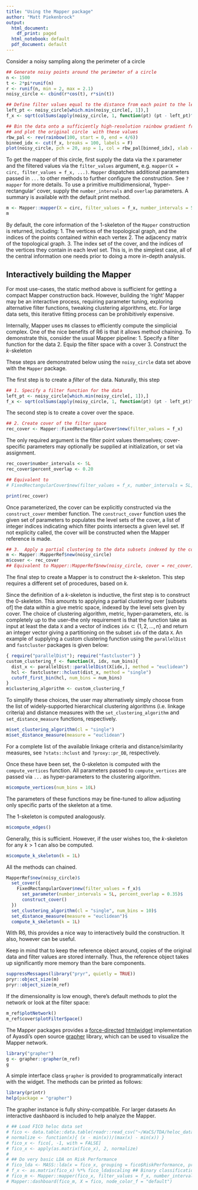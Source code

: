 ```yaml
---
title: "Using the Mapper package"
author: "Matt Piekenbrock"
output:
  html_document:
    df_print: paged
  html_notebook: default
  pdf_document: default
---
```


Consider a noisy sampling along the perimeter of a circle 
```r
## Generate noisy points around the perimeter of a circle 
n <- 1500
t <- 2*pi*runif(n)
r <- runif(n, min = 2, max = 2.1)
noisy_circle <- cbind(r*cos(t), r*sin(t))

## Define filter values equal to the distance from each point to the left-most point in the circle 
left_pt <- noisy_circle[which.min(noisy_circle[, 1]),]
f_x <- sqrt(colSums(apply(noisy_circle, 1, function(pt) (pt - left_pt)^2)))

## Bin the data onto a sufficiently high-resolution rainbow gradient from blue (low) to red (high), 
## and plot the original circle  with these values
rbw_pal <- rev(rainbow(100, start = 0, end = 4/6))
binned_idx <- cut(f_x, breaks = 100, labels = F)
plot(noisy_circle, pch = 20, asp = 1, col = rbw_pal[binned_idx], xlab = "X", ylab = "Y", main = "Circle")
```

To get the mapper of this circle, first supply the data via the `X` parameter and the filtered values via the 
`filter_values` argument, e.g. `mapper(X = circ, filter_values = f_x, ...)`. `Mapper` dispatches additional parameters passed in `...` to other methods to further configure the construction. See `?mapper` for more details. To use a primitive multidimensional, 'hyper-rectangular' cover, supply the `number_intervals` and `overlap` parameters. A summary is available with the default print method. 
```r
m <- Mapper::mapper(X = circ, filter_values = f_x, number_intervals = 5, overlap = 0.20)
m
```
By default, the core information of the $1$-skeleton of the `Mapper` construction is returned, including:
  1. The vertices of the topological graph, and the indices of the points contained within each vertex
  2. The adjacency matrix of the topological graph. 
  3. The index set of the cover, and the indices of the vertices they contain in each level set.
This is, in the simplest case, all of the central information one needs prior to doing a more in-depth analysis. 

## Interactively building the Mapper

For most use-cases, the static method above is sufficient for getting a compact Mapper construction back. However, building the 'right' Mapper may be an interactive process, requiring parameter tuning, exploring alternative filter functions, tweaking clustering algorithms, etc. For large data sets, this iterative fitting process can be prohibitively expensive. 

Internally, Mapper uses `R6` classes to efficiently compute the simplicial complex. One of the nice benefits of R6 is that it allows method chaining. 
To demonstrate this, consider the usual Mapper pipeline: 
  1. Specify a filter function for the data 
  2. Equip the filter space with a cover
  3. Construct the _k_-skeleton
<!-- If more information is required beyond the static construction, the `return_reference` parameter may be set to `TRUE` to access the underlying `MapperRef` object. This is useful in situations where each step of the mapper framework needs fine-tuned, e.g. where the construction is requested under multiple parameter settings.   -->

These steps are demonstrated below using the `noisy_circle` data set above with the `Mapper` package.

The first step is to create a _filter_ of the data. Naturally, this step 

```r
## 1. Specify a filter function for the data 
left_pt <- noisy_circle[which.min(noisy_circle[, 1]),]
f_x <- sqrt(colSums(apply(noisy_circle, 1, function(pt) (pt - left_pt)^2)))
```

The second step is to create a cover over the space. 
```r
## 2. Create cover of the filter space
rec_cover <- Mapper::FixedRectangularCover$new(filter_values = f_x)
```
The only required argument is the filter point values themselves; cover-specific parameters may optionally be supplied at initialization, or set via assignment. 
```r
rec_cover$number_intervals <- 5L
rec_cover$percent_overlap <- 0.20
```
```r
## Equivalent to 
# FixedRectangularCover$new(filter_values = f_x, number_intervals = 5L, percent_overlap = 0.20)
```
```r
print(rec_cover)
```
Once parameterized, the cover can be explicitly constructed via the `construct_cover` member function. The `construct_cover` function uses the given set of parameters to populates the level sets of the cover, a list of integer indices indicating which filter points intersects a given level set. 
If not explicity called, the cover will be constructed when the Mapper reference is made.  

```r
## 3.  Apply a partial clustering to the data subsets indexed by the cover 
m <- Mapper::MapperRef$new(noisy_circle)
m$cover <- rec_cover
## Equivalent to Mapper::MapperRef$new(noisy_circle, cover = rec_cover)
```

The final step to create a Mapper is to construct the _k_-skeleton. This step requires a different set of procedures, based on _k_. 

Since the definition of a _k_-skeleton is inductive, the first step is to construct the $0$-skeleton. This amounts to applying a partial clustering over [subsets of] the data within a give metric space, indexed by the level sets given by cover. The choice of clustering algorithm, metric, hyper-parameters, etc. is completely up to the user--the only requirement is that the function take as input at least the data `X` and a vector of indices `idx`$\subset \{1, 2, \dots, n\}$ and return an integer vector giving a partitioning on the subset `idx` of the data `X`. An example of supplying a custom clustering function using the `parallelDist` and `fastcluster` packages is given below: 

```r
{ require("parallelDist"); require("fastcluster") }
custom_clustering_f <- function(X, idx, num_bins){
  dist_x <- parallelDist::parallelDist(X[idx,], method = "euclidean")
  hcl <- fastcluster::hclust(dist_x, method = "single")
  cutoff_first_bin(hcl, num_bins = num_bins)
}
m$clustering_algorithm <- custom_clustering_f
```

To simplify these choices, the user may alternatively simply choose from the list of widely-supported hierarchical clustering algorithms (i.e. linkage criteria) and distance measures with the `set_clustering_algorithm` and `set_distance_measure` functions, respectively. 
```r
m$set_clustering_algorithm(cl = "single")
m$set_distance_measure(measure = "euclidean")
```
For a complete list of the available linkage criteria and distance/similarity measures, see `?stats::hclust` and `?proxy::pr_DB`, respectively.

Once these have been set, the $0$-skeleton is computed with the `compute_vertices` function. All parameters passed to `compute_vertices` are passed via `...` as hyper-parameters to the clustering algorithm. 
```r
m$compute_vertices(num_bins = 10L)
```

The parameters of these functions may be fine-tuned to allow adjusting only specific parts of the skeleton at a time. 

The $1$-skeleton is computed analogously.
```r
m$compute_edges()
```

Generally, this is sufficient. However, if the user wishes too, the $k$-skeleton for any $k > 1$ can also be computed. 
```r
m$compute_k_skeleton(k = 1L)
```

All the methods can chained. 
```r
MapperRef$new(noisy_circle)$
  set_cover({
    FixedRectangularCover$new(filter_values = f_x)$
      set_parameter(number_intervals = 5L, percent_overlap = 0.35)$
      construct_cover()
  })
  set_clustering_algorithm(cl = "single", num_bins = 10)$
  set_distance_measure(measure = "euclidean")$
  compute_k_skeleton(k = 1L)
```

With R6, this provides a nice way to interactively build the construction. It also, however can be useful. 

Keep in mind that to keep the reference object around, copies of the original data and filter values are stored internally. Thus, the reference object takes up significantly more memory than the bare components.
```r
suppressMessages(library("pryr", quietly = TRUE))
pryr::object_size(m)
pryr::object_size(m_ref)
```

If the dimensionality is low enough, there's default methods to plot the network or look at the filter space: 
```r
m_ref$plotNetwork()
m_ref$cover$plotFilterSpace()
```

The Mapper packages provides a [force-directed](https://github.com/d3/d3-force) [htmlwidget](https://www.htmlwidgets.org/) implementation of Ayasdi's open source [grapher](https://github.com/ayasdi/grapher) library, which can be used to visualize the Mapper network. 
```r
library("grapher")
g <- grapher::grapher(m_ref)
g
```

A simple interface class `grapher` is provided to programmatically interact with the widget. The methods can be printed as follows: 
```r
library(printr)
help(package = "grapher")
```

The grapher instance is fully shiny-compatible. For larger datasets An interactive dashbaord is included to help analyze the Mapper. 
```r
# ## Load FICO heloc data set
# fico <- data.table::data.table(readr::read_csv("~/WaCS/TDA/heloc_dataset_v1.csv"))
# normalize <- function(x){ (x - min(x))/(max(x) - min(x)) }
# fico_x <- fico[, -1, with = FALSE]
# fico_x <- apply(as.matrix(fico_x), 2, normalize)
# 
# ## Do very basic LDA on Risk Performance
# fico_lda <- MASS::lda(x = fico_x, grouping = fico$RiskPerformance, prior = c(0.50, 0.50)) # everybody deserves an equal chance
# f_x <- as.matrix(fico_x) %*% fico_lda$scaling ## Binary classification == 1D subspace 
# fico_m <- Mapper::mapper(fico_x, filter_values = f_x, number_intervals = 50L, overlap = 1/3, return_reference = TRUE)
# Mapper::dashboard(fico_m, X = fico, node_color_f = "default")
```

